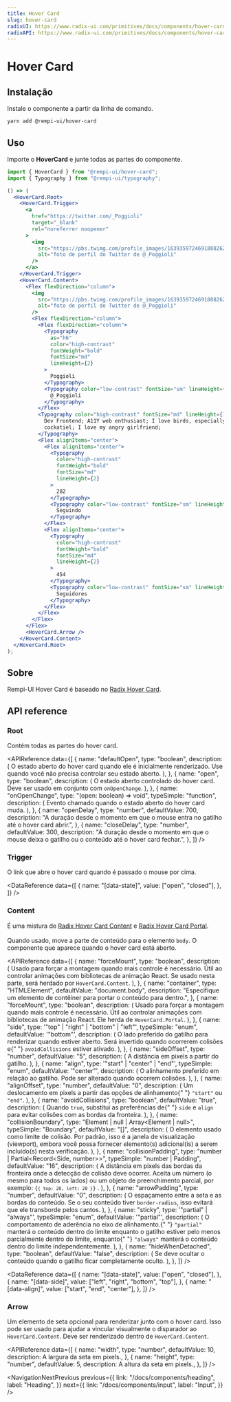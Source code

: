 ```yaml
---
title: Hover Card
slug: hover-card
radixUI: https://www.radix-ui.com/primitives/docs/components/hover-card
radixAPI: https://www.radix-ui.com/primitives/docs/components/hover-card#api-reference
---
```


# Hover Card

<Description text="Pré-visualização de conteúdo disponível por trás de um link." />

<SelectVersion />

<PreviewComponent name="hover-card" />

## Instalação

Instale o componente a partir da linha de comando.

```bash
yarn add @rempi-ui/hover-card
```

## Uso

Importe o <strong>HoverCard</strong> e junte todas as partes do componente.

```jsx
import { HoverCard } from "@rempi-ui/hover-card";
import { Typography } from "@rempi-ui/typography";

() => (
  <HoverCard.Root>
    <HoverCard.Trigger>
      <a
        href="https://twitter.com/_Poggioli"
        target="_blank"
        rel="noreferrer noopener"
      >
        <img
          src="https://pbs.twimg.com/profile_images/1639359724691808262/UErOMnL2_400x400.jpg"
          alt="foto de perfil do Twitter de @_Poggioli"
        />
      </a>
    </HoverCard.Trigger>
    <HoverCard.Content>
      <Flex flexDirection="column">
        <img
          src="https://pbs.twimg.com/profile_images/1639359724691808262/UErOMnL2_400x400.jpg"
          alt="foto de perfil do Twitter de @_Poggioli"
        />
        <Flex flexDirection="column">
          <Flex flexDirection="column">
            <Typography
              as="h6"
              color="high-contrast"
              fontWeight="bold"
              fontSize="md"
              lineHeight={2}
            >
              Poggioli
            </Typography>
            <Typography color="low-contrast" fontSize="sm" lineHeight={2}>
              @_Poggioli
            </Typography>
          </Flex>
          <Typography color="high-contrast" fontSize="md" lineHeight={1}>
            Dev Frontend; A11Y web enthusiast; I love birds, especially my
            cockatiel; I love my angry girlfriend;
          </Typography>
          <Flex alignItems="center">
            <Flex alignItems="center">
              <Typography
                color="high-contrast"
                fontWeight="bold"
                fontSize="md"
                lineHeight={2}
              >
                282
              </Typography>
              <Typography color="low-contrast" fontSize="sm" lineHeight={2}>
                Seguindo
              </Typography>
            </Flex>
            <Flex alignItems="center">
              <Typography
                color="high-contrast"
                fontWeight="bold"
                fontSize="md"
                lineHeight={2}
              >
                454
              </Typography>
              <Typography color="low-contrast" fontSize="sm" lineHeight={2}>
                Seguidores
              </Typography>
            </Flex>
          </Flex>
        </Flex>
      </Flex>
      <HoverCard.Arrow />
    </HoverCard.Content>
  </HoverCard.Root>
);
```

## Sobre

Rempi-UI Hover Card é baseado no [Radix Hover Card](https://www.radix-ui.com/primitives/docs/components/hover-card).

## API reference

### Root

Contém todas as partes do hover card.

<MoreInfo
  componentName="Radix Hover Card Root"
  componentLink="https://www.radix-ui.com/primitives/docs/components/hover-card#root"
/>

<APIReference
  data={[
    {
      name: "defaultOpen",
      type: "boolean",
      description: (
        <span>
          O estado aberto do hover card quando ele é inicialmente renderizado.
          Use quando você não precisa controlar seu estado aberto.
        </span>
      ),
    },
    {
      name: "open",
      type: "boolean",
      description: (
        <span>
          O estado aberto controlado do hover card. Deve ser usado em conjunto
          com <code>onOpenChange</code>.
        </span>
      ),
    },
    {
      name: "onOpenChange",
      type: "(open: boolean) => void",
      typeSimple: "function",
      description: (
        <span>Evento chamado quando o estado aberto do hover card muda.</span>
      ),
    },
    {
      name: "openDelay",
      type: "number",
      defaultValue: 700,
      description:
        "A duração desde o momento em que o mouse entra no gatilho até o hover card abrir.",
    },
    {
      name: "closeDelay",
      type: "number",
      defaultValue: 300,
      description:
        "A duração desde o momento em que o mouse deixa o gatilho ou o conteúdo até o hover card fechar.",
    },
  ]}
/>

### Trigger

O link que abre o hover card quando é passado o mouse por cima.

<MoreInfo
  componentName="Radix Hover Card Trigger"
  componentLink="https://www.radix-ui.com/primitives/docs/components/hover-card#trigger"
/>

<DataReference
  data={[
    {
      name: "[data-state]",
      value: ["open", "closed"],
    },
  ]}
/>

### Content

É uma mistura de [Radix Hover Card Content](https://www.radix-ui.com/primitives/docs/components/hover-card#content) e [Radix Hover Card Portal](https://www.radix-ui.com/primitives/docs/components/hover-card#portal).<br/><br/>
Quando usado, move a parte de conteúdo para o elemento `body`. O componente que aparece quando o hover card está aberto.

<MoreInfo
  componentName="Radix Hover Card Content"
  componentLink="https://www.radix-ui.com/primitives/docs/components/hover-card#content"
/>

<MoreInfo
  componentName="Radix Hover Card Portal"
  componentLink="https://www.radix-ui.com/primitives/docs/components/hover-card#portal"
/>

<APIReference
  data={[
    {
      name: "forceMount",
      type: "boolean",
      description: (
        <span>
          Usado para forçar a montagem quando mais controle é necessário. Útil
          ao controlar animações com bibliotecas de animação React. Se usado
          nesta parte, será herdado por <code>HoverCard.Content</code>.
        </span>
      ),
    },
    {
      name: "container",
      type: "HTMLElement",
      defaultValue: "document.body",
      description:
        "Especifique um elemento de contêiner para portar o conteúdo para dentro.",
    },
    {
      name: "forceMount",
      type: "boolean",
      description: (
        <span>
          Usado para forçar a montagem quando mais controle é necessário. Útil
          ao controlar animações com bibliotecas de animação React. Ele herda de
          <code>HoverCard.Portal</code>.
        </span>
      ),
    },
    {
      name: "side",
      type: '"top" | "right" | "bottom" | "left"',
      typeSimple: "enum",
      defaultValue: '"bottom"',
      description: (
        <span>
          O lado preferido do gatilho para renderizar quando estiver aberto.
          Será invertido quando ocorrerem colisões e{" "}
          <code>avoidCollisions</code> estiver ativado.
        </span>
      ),
    },
    {
      name: "sideOffset",
      type: "number",
      defaultValue: "5",
      description: (
        <span>
          <span>A distância em pixels a partir do gatilho.</span>
        </span>
      ),
    },
    {
      name: "align",
      type: '"start" | "center" | "end"',
      typeSimple: "enum",
      defaultValue: '"center"',
      description: (
        <span>
          O alinhamento preferido em relação ao gatilho. Pode ser alterado
          quando ocorrem colisões.
        </span>
      ),
    },
    {
      name: "alignOffset",
      type: "number",
      defaultValue: "0",
      description: (
        <span>
          Um deslocamento em pixels a partir das opções de alinhamento{" "}
          <code>"start"</code> ou <code>"end"</code>.
        </span>
      ),
    },
    {
      name: "avoidCollisions",
      type: "boolean",
      defaultValue: "true",
      description: (
        <span>
          Quando <code>true</code>, substitui as preferências de{" "}
          <code>side</code> e <code>align</code> para evitar colisões com as
          bordas da fronteira.
        </span>
      ),
    },
    {
      name: "collisionBoundary",
      type: "Element | null | Array<Element | null>",
      typeSimple: "Boundary",
      defaultValue: "[]",
      description: (
        <span>
          O elemento usado como limite de colisão. Por padrão, isso é a janela
          de visualização (viewport), embora você possa fornecer elemento(s)
          adicional(is) a serem incluído(s) nesta verificação.
        </span>
      ),
    },
    {
      name: "collisionPadding",
      type: "number | Partial<Record<Side, number>>",
      typeSimple: "number | Padding",
      defaultValue: "16",
      description: (
        <span>
          A distância em pixels das bordas da fronteira onde a detecção de
          colisão deve ocorrer. Aceita um número (o mesmo para todos os lados)
          ou um objeto de preenchimento parcial, por exemplo: <code>{`{ top: 20, left: 20 }`}</code>
          .
        </span>
      ),
    },
    {
      name: "arrowPadding",
      type: "number",
      defaultValue: "0",
      description: (
        <span>
          O espaçamento entre a seta e as bordas do conteúdo. Se o seu conteúdo
          tiver <code>border-radius</code>, isso evitará que ele transborde
          pelos cantos.
        </span>
      ),
    },
    {
      name: "sticky",
      type: '"partial" | "always"',
      typeSimple: "enum",
      defaultValue: '"partial"',
      description: (
        <span>
          O comportamento de aderência no eixo de alinhamento.{" "}
          <code>"partial"</code> manterá o conteúdo dentro do limite enquanto o
          gatilho estiver pelo menos parcialmente dentro do limite, enquanto{" "}
          <code>"always"</code> manterá o conteúdo dentro do limite
          independentemente.
        </span>
      ),
    },
    {
      name: "hideWhenDetached",
      type: "boolean",
      defaultValue: "false",
      description: (
        <span>
          Se deve ocultar o conteúdo quando o gatilho ficar completamente
          oculto.
        </span>
      ),
    },
  ]}
/>

<DataReference
  data={[
    {
      name: "[data-state]",
      value: ["open", "closed"],
    },
    {
      name: "[data-side]",
      value: ["left", "right", "bottom", "top"],
    },
    {
      name: "[data-align]",
      value: ["start", "end", "center"],
    },
  ]}
/>

### Arrow

Um elemento de seta opcional para renderizar junto com o hover card. Isso pode ser usado para ajudar a vincular visualmente o disparador ao `HoverCard.Content`. Deve ser renderizado dentro de `HoverCard.Content`.

<MoreInfo
  componentName="Radix Hover Card Arrow"
  componentLink="https://www.radix-ui.com/primitives/docs/components/hover-card#arrow"
/>

<APIReference
  data={[
    {
      name: "width",
      type: "number",
      defaultValue: 10,
      description: <span>A largura da seta em pixels.</span>,
    },
    {
      name: "height",
      type: "number",
      defaultValue: 5,
      description: <span>A altura da seta em pixels.</span>,
    },
  ]}
/>

<NavigationNextPrevious
  previous={{
    link: "/docs/components/heading",
    label: "Heading",
  }}
  next={{
    link: "/docs/components/input",
    label: "Input",
  }}
/>

<EditThisPage url="components/pt-BR/hover-card/1.0.0.mdx" />